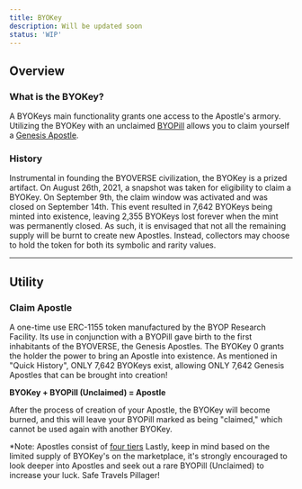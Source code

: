 ```yaml
---
title: BYOKey
description: Will be updated soon
status: 'WIP'
---
```



## Overview

### What is the BYOKey?
A BYOKeys main functionality grants one access to the Apostle's armory. Utilizing the BYOKey with an unclaimed [BYOPill](/docs/byopills) allows you to claim yourself a [Genesis Apostle]((/docs/apostles)). 

<Player src="byokey.mp4" addSpacing className="w-full md:w-1/2" />

### History
Instrumental in founding the BYOVERSE civilization, the BYOKey is a prized artifact. On August 26th, 2021, a snapshot was taken for eligibility to claim a BYOKey. On September 9th, the claim window was activated and was closed on September 14th. This event resulted in 7,642 BYOKeys being minted into existence, leaving 2,355 BYOKeys lost forever when the mint was permanently closed. As such, it is envisaged that not all the remaining supply will be burnt to create new Apostles. Instead, collectors may choose to hold the token for both its symbolic and rarity values.

---

## Utility
### Claim Apostle
A one-time use ERC-1155 token manufactured by the BYOP Research Facility. Its use in conjunction with a BYOPill gave birth to the first inhabitants of the BYOVERSE, the Genesis Apostles. The BYOKey 0 grants the holder the power to bring an Apostle into existence. As mentioned in "Quick History", ONLY 7,642 BYOKeys exist, allowing ONLY 7,642 Genesis Apostles that can be brought into creation!

**BYOKey + BYOPill (Unclaimed) = Apostle**

After the process of creation of your Apostle, the BYOKey will become burned, and this will leave your BYOPill marked as being "claimed," which cannot be used again with another BYOKey.

*Note: Apostles consist of [four tiers](/docs/apostles#tiers) Lastly, keep in mind based on the limited supply of BYOKey's on the marketplace, it's strongly encouraged to look deeper into Apostles and seek out a rare BYOPill (Unclaimed) to increase your luck. Safe Travels Pillager!